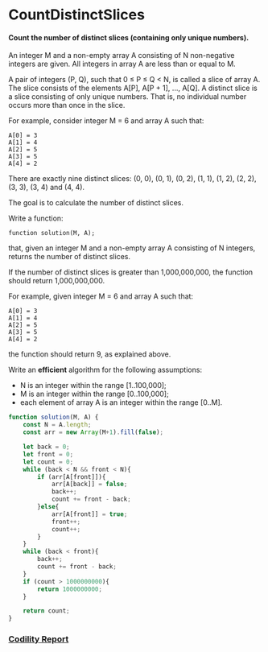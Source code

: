 # CountDistinctSlices
#### Count the number of distinct slices (containing only unique numbers).

An integer M and a non-empty array A consisting of N non-negative integers are given. All integers in array A are less than or equal to M.

A pair of integers (P, Q), such that 0 ≤ P ≤ Q < N, is called a slice of array A. The slice consists of the elements A[P], A[P + 1], ..., A[Q]. A distinct slice is a slice consisting of only unique numbers. That is, no individual number occurs more than once in the slice.

For example, consider integer M = 6 and array A such that:

    A[0] = 3
    A[1] = 4
    A[2] = 5
    A[3] = 5
    A[4] = 2
There are exactly nine distinct slices: (0, 0), (0, 1), (0, 2), (1, 1), (1, 2), (2, 2), (3, 3), (3, 4) and (4, 4).

The goal is to calculate the number of distinct slices.

Write a function:

    function solution(M, A);

that, given an integer M and a non-empty array A consisting of N integers, returns the number of distinct slices.

If the number of distinct slices is greater than 1,000,000,000, the function should return 1,000,000,000.

For example, given integer M = 6 and array A such that:

    A[0] = 3
    A[1] = 4
    A[2] = 5
    A[3] = 5
    A[4] = 2
the function should return 9, as explained above.

Write an **efficient** algorithm for the following assumptions:

- N is an integer within the range [1..100,000];
- M is an integer within the range [0..100,000];
- each element of array A is an integer within the range [0..M].

```javascript
function solution(M, A) {
    const N = A.length;
    const arr = new Array(M+1).fill(false);

    let back = 0;
    let front = 0;
    let count = 0;
    while (back < N && front < N){
        if (arr[A[front]]){
            arr[A[back]] = false;
            back++;
            count += front - back;
        }else{
            arr[A[front]] = true;
            front++;
            count++;
        }
    }
    while (back < front){
        back++;
        count += front - back;
    }
    if (count > 1000000000){
        return 1000000000;
    }

    return count;
}
```

### [Codility Report](https://app.codility.com/demo/results/trainingAAN8QU-KS5/)


